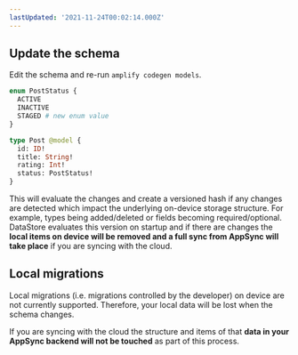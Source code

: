 ```yaml
---
lastUpdated: '2021-11-24T00:02:14.000Z'
---
```


## Update the schema

Edit the schema and re-run `amplify codegen models`.

```graphql
enum PostStatus {
  ACTIVE
  INACTIVE
  STAGED # new enum value
}

type Post @model {
  id: ID!
  title: String!
  rating: Int!
  status: PostStatus!
}
```

This will evaluate the changes and create a versioned hash if any changes are detected which impact the underlying on-device storage structure. For example, types being added/deleted or fields becoming required/optional. DataStore evaluates this version on startup and if there are changes the **local items on device will be removed and a full sync from AppSync will take place** if you are syncing with the cloud.

## Local migrations

Local migrations (i.e. migrations controlled by the developer) on device are not currently supported. Therefore, your local data will be lost when the schema changes.

If you are syncing with the cloud the structure and items of that **data in your AppSync backend will not be touched** as part of this process.
